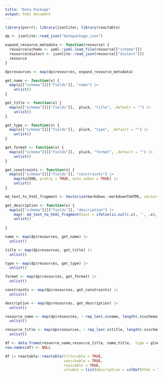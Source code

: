 ```yaml
---
title: "Data Package"
output: html_document
---
```


```r
library(purrr); library(jsonlite); library(reactable)
```

```r
dp <- jsonlite::read_json("datapackage.json")

expand_resource_metadata <- function(resource) {
  resource$schema <- yaml::yaml.load_file(resource[["schema"]])
  resource$dialect <- jsonlite::read_json(resource[["dialect"]])
  resource
}

dp$resources <- map(dp$resources, expand_resource_metadata)

get_name <- function(x) {
  map(x[["schema"]][["fields"]], "name") |> 
    unlist()
}

get_title <- function(x) {
  map(x[["schema"]][["fields"]],  pluck, "title", .default = "") |> 
    unlist()
}

get_type <- function(x) {
  map(x[["schema"]][["fields"]],  pluck, "type", .default = "") |> 
    unlist()
}

get_format <- function(x) {
  map(x[["schema"]][["fields"]],  pluck, "format", .default = "") |> 
    unlist()
}

get_constraints <- function(x) {
  map(x[["schema"]][["fields"]], "constraints") |> 
    map(toJSON, pretty = TRUE, auto_unbox = TRUE) |> 
    unlist()
}

md_text_to_html_fragment <- Vectorize(markdown::markdownToHTML, vectorize.args = "text")

get_description <- function(x) {
  map(x[["schema"]][["fields"]], "description") |> 
    map(~ md_text_to_html_fragment(text = ifelse(is.null(.x), '', .x), fragment.only = TRUE)) |> 
    unlist()
          
}

name <- map(dp$resources, get_name) |> 
  unlist()

title <- map(dp$resources, get_title) |> 
  unlist()

type <- map(dp$resources, get_type) |> 
  unlist()

format <- map(dp$resources, get_format) |> 
  unlist()

constraints <- map(dp$resources, get_constraints) |> 
  unlist()

description <- map(dp$resources, get_description) |> 
  unlist()

resource_name <- map(dp$resources, ~ rep_len(.x$name, length(.x$schema$fields))) |> 
  unlist()

resource_title <- map(dp$resources, ~ rep_len(.x$title, length(.x$schema$fields))) |> 
  unlist()

df <- data.frame(resource_name,resource_title, name,title,  type = glue::glue("{type} ({format})"), description, constraints)
row.names(df) <- NULL
```


```r
df |> reactable::reactable(filterable = TRUE, 
                           searchable = TRUE,
                           resizable = TRUE,
                           columns = list(description = colDef(html = TRUE)))
```

